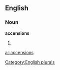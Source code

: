 ==English==

===Noun===
'''accensions'''

# {{plural of|[[accension]]}}

[[Category:English plurals]]

[[ar:accensions]]